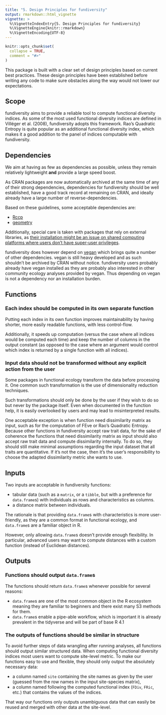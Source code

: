 ---
title: "5. Design Principles for fundiversity"
output: rmarkdown::html_vignette
vignette: >
  %\VignetteIndexEntry{5. Design Principles for fundiversity}
  %\VignetteEngine{knitr::rmarkdown}
  %\VignetteEncoding{UTF-8}
---

```{r, include = FALSE}
knitr::opts_chunk$set(
  collapse = TRUE,
  comment = "#>"
)
```

This package is built with a clear set of design principles based on current
best practices. These design principles have been established before writing any
code to make sure obstacles along the way would not lower our expectations.

## Scope

fundiversity aims to provide a reliable tool to compute functional diversity
indices. As some of the most used functional diversity indices are defined in
Villéger et al. (2008), fundiversity adopts this framework.
Rao's Quadratic Entropy is quite popular as an additional functional diversity
index, which makes it a good addition to the panel of indices computable with
fundiversity.

## Dependencies

We aim at having as few as dependencies as possible, unless they remain 
relatively lightweight **and** provide a large speed boost.

As CRAN packages are now automatically archived at the same time of any of their
strong dependencies, dependencies for fundiversity should be well established,
have a good track record at remaining on CRAN, and ideally already have a large
number of reverse-dependencies.

Based on these guidelines, some acceptable dependencies are:

- [Rccp](https://cran.r-project.org/package=Rcpp)
- [geometry](https://davidcsterratt.github.io/geometry/)

Additionally, special care is taken with packages that rely on external
libraries, as [their installation might be an issue on shared computing 
platforms where users don't have super-user privileges](https://twitter.com/groundwalkergmb/status/1350336844022521857).

fundiversity does however depend on 
[vegan](https://cran.r-project.org/package=vegan) which brings quite a number of
other dependencies. vegan is still heavy developed and as such shouldn't be 
archived by CRAN without notice. fundiversity users probably already have vegan
installed as they are probably also interested in other community ecology
analyses provided by vegan. Thus depending on vegan is not a dependency nor
an installation burden.

## Functions

### Each index should be computed in its own separate function

Putting each index in its own function improves maintainability by having 
shorter, more easily readable functions, with less control-flow.

Additionally, it speeds up computation (versus the case where all indices 
would be computed each time) and keep the number of columns in the output 
constant (as opposed to the case where an argument would control which index
is returned by a single function with all indices).

### Input data should not be transformed without any explicit action from the user

Some packages in functional ecology transform the data before processing it.
One common such transformation is the use of dimensionality reduction 
techniques.

Such transformations should only be done by the user if they wish to do so but
never by the package itself. Even when documented in the function help, it is
easily overlooked by users and may lead to misinterpreted results.

One acceptable exception is when function need dissimilarity matrix as input,
such as for the computation of FEve or Rao's Quadratic Entropy. Because other
functions in fundiversity accept raw trait data, for the sake of coherence
the functions that need dissimilarity matrix as input should also accept
raw trait data and compute dissimilarity internally. To do so, they should
still make minimal assumptions regarding the input dataset that all traits are
quantitative. If it's not the case, then it's the user's responsibility
to choose the adapted dissimilarity metric she wants to use.

## Inputs

Two inputs are acceptable in fundiversity functions:

- tabular data (such as a `matrix`, or a `tibble`, but with a preference for
`data.frame`s)  with individuals as rows and characteristics as columns.
- a distance matrix between individuals.

The rationale is that providing `data.frame`s with characteristics is more 
user-friendly, as they are a common format in functional ecology, and 
`data.frame`s are a familiar object in R.

However, only allowing `data.frame`s doesn't provide enough flexibility. In
particular, advanced users may want to compute distances with a custom function 
(instead of Euclidean distances).

## Outputs

### Functions should output `data.frame`s

The functions should return `data.frame`s whenever possible for several reasons:

- `data.frame`s are one of the most common object in the R ecosystem meaning 
they are familiar to beginners and there exist many S3 methods for them.
- `data.frame`s enable a pipe-able workflow, which is important it is already 
prevalent in the tidyverse and will be part of base R 4.1

### The outputs of functions should be similar in structure

To avoid further steps of data wrangling after running analyses, all functions
should output similar structured data. When computing functional diversity
indices most users want to compute site-level metric. To make our functions
easy to use and flexible, they should only output the absolutely necessary data:

- a column named `site` containing the site names as given by the user 
(guessed from the row names in the input site-species matrix),
- a column named following the computed functional index (`FDiv`, `FRic`, etc.)
that contains the values of the indices.

That way our functions only outputs unambiguous data that can easily be reused
and merged with other data at the site-level.

